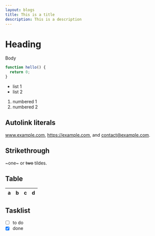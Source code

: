 ```yaml
---
layout: blogs
title: This is a title
description: This is a description
---
```


# Heading

Body

```js
function hello() {
  return 0;
}
```

- list 1
- list 2

1. numbered 1
2. numbered 2

## Autolink literals

www.example.com, https://example.com, and contact@example.com.

## Strikethrough

~one~ or ~~two~~ tildes.

## Table

| a   | b   |   c |  d  |
| --- | :-- | --: | :-: |

## Tasklist

- [ ] to do
- [x] done
